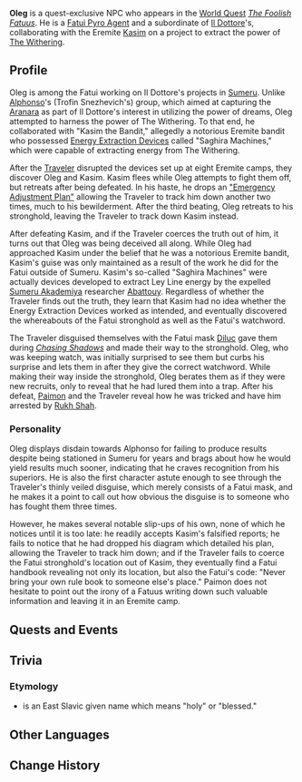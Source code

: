 {{Meta
<!-- Remove this template after adding the missing info -->
}}
{{Character Infobox
|type             = Quest NPC
|image            = NPC Oleg.png
|region           = Snezhnaya
|location         = Inazuma
|affiliation      = Fatui
|title            = Slippery Viper
|voiceEN          = 
|voiceCN          = 
|voiceJP          = 
|dialoguereward   = 
}}
'''Oleg''' is a quest-exclusive NPC who appears in the [[World Quest]] ''[[The Foolish Fatuus]]''. He is a [[Fatui Pyro Agent]] and a subordinate of [[Il Dottore]]'s, collaborating with the Eremite [[Kasim]] on a project to extract the power of [[The Withering]].

==Profile==
Oleg is among the Fatui working on Il Dottore's projects in [[Sumeru]]. Unlike [[Alphonso]]'s (Trofin Snezhevich's) group, which aimed at capturing the [[Aranara]] as part of Il Dottore's interest in utilizing the power of dreams, Oleg attempted to harness the power of The Withering. To that end, he collaborated with "Kasim the Bandit," allegedly a notorious Eremite bandit who possessed [[Energy Extraction Device]]s called "Saghira Machines," which were capable of extracting energy from The Withering.

After the [[Traveler]] disrupted the devices set up at eight Eremite camps, they discover Oleg and Kasim. Kasim flees while Oleg attempts to fight them off, but retreats after being defeated. In his haste, he drops an [["Emergency Adjustment Plan"]] allowing the Traveler to track him down another two times, much to his bewilderment. After the third beating, Oleg retreats to his stronghold, leaving the Traveler to track down Kasim instead.

After defeating Kasim, and if the Traveler coerces the truth out of him, it turns out that Oleg was being deceived all along. While Oleg had approached Kasim under the belief that he was a notorious Eremite bandit, Kasim's guise was only maintained as a result of the work he did for the Fatui outside of Sumeru. Kasim's so-called "Saghira Machines" were actually devices developed to extract Ley Line energy by the expelled [[Sumeru Akademiya]] researcher [[Abattouy]]. Regardless of whether the Traveler finds out the truth, they learn that Kasim had no idea whether the Energy Extraction Devices worked as intended, and eventually discovered the whereabouts of the Fatui stronghold as well as the Fatui's watchword.

The Traveler disguised themselves with the Fatui mask [[Diluc]] gave them during ''[[Chasing Shadows]]'' and made their way to the stronghold. Oleg, who was keeping watch, was initially surprised to see them but curbs his surprise and lets them in after they give the correct watchword. While making their way inside the stronghold, Oleg berates them as if they were new recruits, only to reveal that he had lured them into a trap. After his defeat, [[Paimon]] and the Traveler reveal how he was tricked and have him arrested by [[Rukh Shah]].

===Personality===
Oleg displays disdain towards Alphonso for failing to produce results despite being stationed in Sumeru for years and brags about how he would yield results much sooner, indicating that he craves recognition from his superiors. He is also the first character astute enough to see through the Traveler's thinly veiled disguise, which merely consists of a Fatui mask, and he makes it a point to call out how obvious the disguise is to someone who has fought them three times.

However, he makes several notable slip-ups of his own, none of which he notices until it is too late: he readily accepts Kasim's falsified reports; he fails to notice that he had dropped his diagram which detailed his plan, allowing the Traveler to track him down; and if the Traveler fails to coerce the Fatui stronghold's location out of Kasim, they eventually find a Fatui handbook revealing not only its location, but also the Fatui's code: "Never bring your own rule book to someone else's place." Paimon does not hesitate to point out the irony of a Fatuus writing down such valuable information and leaving it in an Eremite camp.

==Quests and Events==
{{Quests and Events}}

==Trivia==
===Etymology===
*{{lang|{{w|Oleg}}|ru=Олег}} is an East Slavic given name which means "holy" or "blessed."

==Other Languages==
{{Other Languages
|default_hidden = 1
|en      = Oleg
|zhs     = 奥列格
|zhs_rm  = Àoliègé
|zht     = 奧列格
|zht_rm  = Àoliègé
|ja      = オレグ
|ja_rm   = Oregu
|ko      = 올레그
|ko_rm   = Ollegeu
|es      = Oleg
|fr      = Oleg
|ru      = Олег
|th      = Oleg
|vi      = Oleg
|de      = Oleg
|id      = Oleg
|pt      = Oleg
|tr      = Oleg
|it      = Oleg
}}

==Change History==
{{Change History|3.0}}
<!--
==References==
{{Reflist}}
-->